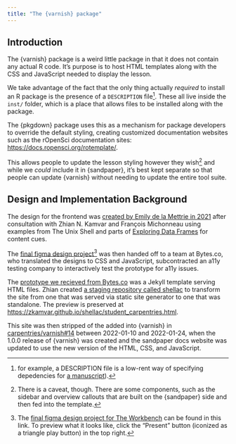 ```yaml
---
title: "The {varnish} package"
---
```


## Introduction

The {varnish} package is a weird little package in that it does not contain any
actual R code. It's purpose is to host HTML templates along with the CSS and
JavaScript needed to display the lesson.

We take advantage of the fact that the only thing actually _required_ to install
an R package is the presence of a `DESCRIPTION` file[^1]. These all live inside
the `inst/` folder, which is a place that allows files to be installed along
with the package.

The {pkgdown} package uses this as a mechanism for package developers to
override the default styling, creating customized documentation websites such
as the rOpenSci documentation sites: <https://docs.ropensci.org/rotemplate/>.

This allows people to update the lesson styling however they wish[^2] and while
we _could_ include it in {sandpaper}, it's best kept separate so that people
can update {varnish} without needing to update the entire tool suite.



## Design and Implementation Background

The design for the frontend was [created by Emily de la Mettrie in
2021](https://carpentries.org/blog/2021/05/lesson-template-design-process/)
after consultation with Zhian N. Kamvar and François Michonneau using examples
from The Unix Shell and parts of [Exploring Data
Frames](https://swcarpentry.github.io/r-novice-gapminder/05-data-structures-part2.html)
for content cues.

The [final figma design
project](https://www.figma.com/file/rPy9a8ynuitr8UJb3J3g3w/FINAL%2FR2--HANDOFF?type=design&node-id=51-14742&t=9w1bqktQLCi36ctH-0)[^3]
was then handed off to a team at Bytes.co, who translated the designs to CSS and JavaScript, subcontracted an a11y testing company to interactively test the prototype for a11y issues.

The [prototype we recieved from
Bytes.co](https://github.com/carpentries/workbench-bytes.co-staging) was a
Jekyll template serving HTML files. Zhian created [a staging repository called
shellac](https://github.com/zkamvar/shellac) to transform the site from one
that was served via static site generator to one that was standalone. The preview is preserved at <https://zkamvar.github.io/shellac/student_carpentries.html>.

This site was then stripped of the  added into {varnish} in [carpentries/varnish#14](https://github.com/carpentries/varnish/pull/14) between 2022-01-10 and 2022-01-24, when the 1.0.0 release of {varnish} was created and the sandpaper docs
website was updated to use the new version of the HTML, CSS, and JavaScript.


[^1]: for example, a DESCRIPTION file is a low-rent way of specifying
  depedencies for [a
  manuscript](https://github.com/everhartlab/sclerotinia-review-2017)). 
[^2]: There is a caveat, though. There are some components, such as the sidebar
  and overview callouts that are built on the {sandpaper} side and then fed
  into the template. 
[^3]: The [final figma design project for The Workbench](https://www.figma.com/file/rPy9a8ynuitr8UJb3J3g3w/FINAL%2FR2--HANDOFF?type=design&node-id=51-14742&t=9w1bqktQLCi36ctH-0) can be found in this link. To preview what it looks like, click the "Present" button (iconized as a triangle play button) in the top right. 


